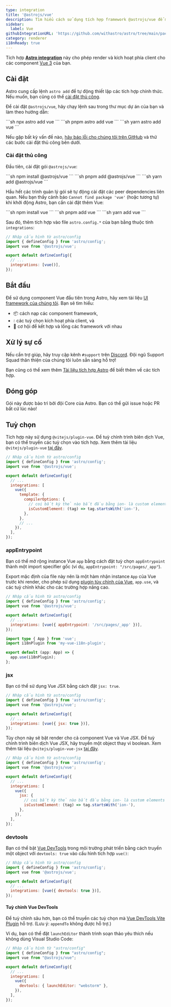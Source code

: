 ```yaml
---
type: integration
title: '@astrojs/vue'
description: Tìm hiểu cách sử dụng tích hợp framework @astrojs/vue để mở rộng hỗ trợ component trong dự án Astro của bạn.
sidebar:
  label: Vue
githubIntegrationURL: 'https://github.com/withastro/astro/tree/main/packages/integrations/vue/'
category: renderer
i18nReady: true
---
```


Tích hợp **[Astro integration][astro-integration]** này cho phép render và kích hoạt phía client cho các component [Vue 3](https://vuejs.org/) của bạn.

## Cài đặt

Astro cung cấp lệnh `astro add` để tự động thiết lập các tích hợp chính thức. Nếu muốn, bạn cũng có thể [cài đặt thủ công](#manual-install).

Để cài đặt `@astrojs/vue`, hãy chạy lệnh sau trong thư mục dự án của bạn và làm theo hướng dẫn:

<PackageManagerTabs>
  <Fragment slot="npm">
  ```sh
  npx astro add vue
  ```
  </Fragment>
  <Fragment slot="pnpm">
  ```sh
  pnpm astro add vue
  ```
  </Fragment>
  <Fragment slot="yarn">
  ```sh
  yarn astro add vue
  ```
  </Fragment>
</PackageManagerTabs>

Nếu gặp bất kỳ vấn đề nào, [hãy báo lỗi cho chúng tôi trên GitHub](https://github.com/withastro/astro/issues) và thử các bước cài đặt thủ công bên dưới.

### Cài đặt thủ công

Đầu tiên, cài đặt gói `@astrojs/vue`:

<PackageManagerTabs>
  <Fragment slot="npm">
  ```sh
  npm install @astrojs/vue
  ```
  </Fragment>
  <Fragment slot="pnpm">
  ```sh
  pnpm add @astrojs/vue
  ```
  </Fragment>
  <Fragment slot="yarn">
  ```sh
  yarn add @astrojs/vue
  ```
  </Fragment>
</PackageManagerTabs>

Hầu hết các trình quản lý gói sẽ tự động cài đặt các peer dependencies liên quan. Nếu bạn thấy cảnh báo `Cannot find package 'vue'` (hoặc tương tự) khi khởi động Astro, bạn cần cài đặt thêm Vue:

<PackageManagerTabs>
  <Fragment slot="npm">
  ```sh
  npm install vue
  ```
  </Fragment>
  <Fragment slot="pnpm">
  ```sh
  pnpm add vue
  ```
  </Fragment>
  <Fragment slot="yarn">
  ```sh
  yarn add vue
  ```
  </Fragment>
</PackageManagerTabs>

Sau đó, thêm tích hợp vào file `astro.config.*` của bạn bằng thuộc tính `integrations`:

```js ins={2} ins="vue()" title="astro.config.mjs"
// Nhập cấu hình từ astro/config
import { defineConfig } from 'astro/config';
import vue from '@astrojs/vue';

export default defineConfig({
  // ...
  integrations: [vue()],
});
```

## Bắt đầu

Để sử dụng component Vue đầu tiên trong Astro, hãy xem tài liệu [UI framework của chúng tôi][astro-ui-frameworks]. Bạn sẽ tìm hiểu:

* 📦 cách nạp các component framework,
* 💧 các tuỳ chọn kích hoạt phía client, và
* 🤝 cơ hội để kết hợp và lồng các framework với nhau

## Xử lý sự cố

Nếu cần trợ giúp, hãy truy cập kênh `#support` trên [Discord](https://astro.build/chat). Đội ngũ Support Squad thân thiện của chúng tôi luôn sẵn sàng hỗ trợ!

Bạn cũng có thể xem thêm [Tài liệu tích hợp Astro][astro-integration] để biết thêm về các tích hợp.

## Đóng góp

Gói này được bảo trì bởi đội Core của Astro. Bạn có thể gửi issue hoặc PR bất cứ lúc nào!

[astro-integration]: /vi/guides/integrations-guide/

[astro-ui-frameworks]: /vi/guides/framework-components/#using-framework-components

## Tuỳ chọn

Tích hợp này sử dụng `@vitejs/plugin-vue`. Để tuỳ chỉnh trình biên dịch Vue, bạn có thể truyền các tuỳ chọn vào tích hợp. Xem thêm tài liệu `@vitejs/plugin-vue` [tại đây](https://www.npmjs.com/package/@vitejs/plugin-vue).

```js title="astro.config.mjs"
// Nhập cấu hình từ astro/config
import { defineConfig } from 'astro/config';
import vue from '@astrojs/vue';

export default defineConfig({
  // ...
  integrations: [
    vue({
      template: {
        compilerOptions: {
          // coi bất kỳ thẻ nào bắt đầu bằng ion- là custom elements
          isCustomElement: (tag) => tag.startsWith('ion-'),
        },
      },
      // ...
    }),
  ],
});
```

### appEntrypoint

Bạn có thể mở rộng instance Vue `app` bằng cách đặt tuỳ chọn `appEntrypoint` thành một import specifier gốc (ví dụ, `appEntrypoint: "/src/pages/_app"`).

Export mặc định của file này nên là một hàm nhận instance `App` của Vue trước khi render, cho phép sử dụng [plugin tùy chỉnh của Vue](https://vuejs.org/guide/reusability/plugins.html), `app.use`, và các tuỳ chỉnh khác cho các trường hợp nâng cao.

```js title="astro.config.mjs"
// Nhập cấu hình từ astro/config
import { defineConfig } from 'astro/config';
import vue from '@astrojs/vue';

export default defineConfig({
  // ...
  integrations: [vue({ appEntrypoint: '/src/pages/_app' })],
});
```

```ts title="src/pages/_app.ts"
import type { App } from 'vue';
import i18nPlugin from 'my-vue-i18n-plugin';

export default (app: App) => {
  app.use(i18nPlugin);
};
```

### jsx

Bạn có thể sử dụng Vue JSX bằng cách đặt `jsx: true`.

```js title="astro.config.mjs"
// Nhập cấu hình từ astro/config
import { defineConfig } from 'astro/config';
import vue from '@astrojs/vue';

export default defineConfig({
  // ...
  integrations: [vue({ jsx: true })],
});
```

Tùy chọn này sẽ bật render cho cả component Vue và Vue JSX. Để tuỳ chỉnh trình biên dịch Vue JSX, hãy truyền một object thay vì boolean. Xem thêm tài liệu `@vitejs/plugin-vue-jsx` [tại đây](https://www.npmjs.com/package/@vitejs/plugin-vue-jsx).

```js title="astro.config.mjs"
// Nhập cấu hình từ astro/config
import { defineConfig } from 'astro/config';
import vue from '@astrojs/vue';

export default defineConfig({
  // ...
  integrations: [
    vue({
      jsx: {
        // coi bất kỳ thẻ nào bắt đầu bằng ion- là custom elements
        isCustomElement: (tag) => tag.startsWith('ion-'),
      },
    }),
  ],
});
```

### devtools

<p><Since pkg="@astrojs/vue" v="4.2.0" /></p>

Bạn có thể bật [Vue DevTools](https://devtools-next.vuejs.org/) trong môi trường phát triển bằng cách truyền một object với `devtools: true` vào cấu hình tích hợp `vue()`:

```js title="astro.config.mjs"
// Nhập cấu hình từ astro/config
import { defineConfig } from 'astro/config';
import vue from '@astrojs/vue';

export default defineConfig({
  // ...
  integrations: [vue({ devtools: true })],
});
```

#### Tuỳ chỉnh Vue DevTools

<p><Since pkg="@astrojs/vue" v="4.3.0" /></p>

Để tuỳ chỉnh sâu hơn, bạn có thể truyền các tuỳ chọn mà [Vue DevTools Vite Plugin](https://devtools-next.vuejs.org/guide/vite-plugin#options) hỗ trợ. (Lưu ý: `appendTo` không được hỗ trợ.)

Ví dụ, bạn có thể đặt `launchEditor` thành trình soạn thảo yêu thích nếu không dùng Visual Studio Code:

```js title="astro.config.mjs"
// Nhập cấu hình từ "astro/config"
import { defineConfig } from "astro/config";
import vue from "@astrojs/vue";

export default defineConfig({
  // ...
  integrations: [
    vue({
      devtools: { launchEditor: "webstorm" },
    }),
  ],
});
```